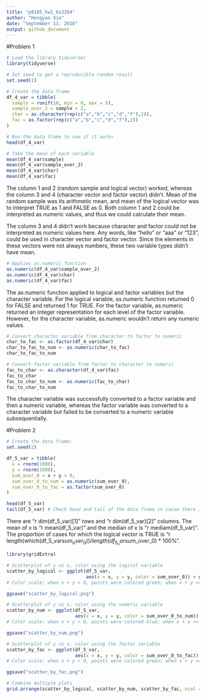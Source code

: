 ```yaml
---
title: "p8105_hw1_hx2264"
author: "Hongyao Xie"
date: "September 13, 2018"
output: github_document
---
```


#Problem 1 

```r
# Load the library tidyverser
library(tidyverse)

# Set seed to get a reproducible random result
set.seed(1)

# Create the data frame
df_4_var = tibble(
  sample = runif(10, min = 0, max = 5),
  sample_over_2 = sample > 2,
  char = as.character(rep(c("a","b","c","d","f"),2)),
  fac = as.factor(rep(c("a","b","c","d","f"),2))
) 

# Run the data frame to see if it works
head(df_4_var)

# Take the mean of each variable
mean(df_4_var$sample)
mean(df_4_var$sample_over_2)
mean(df_4_var$char)
mean(df_4_var$fac)
```

The column 1 and 2 (random sample and logical vector) worked, whereas the column 3 and 4 (character vector and factor vector) didn't. Mean of the random sample was its arithmetic mean, and mean of the logical vector was to interpret TRUE as 1 and FALSE as 0. Both column 1 and 2 could be interpreted as numeric values, and thus we could calculate their mean. 

The column 3 and 4 didn't work because character and factor could not be interpreted as numeric values here. Any words, like "hello" or "aaa" or "123", could be used in character vector and factor vector. Since the elements in these vectors were not always numbers, these two variable types didn't have mean.



```r
# Applies as.numeric function
as.numeric(df_4_var$sample_over_2)
as.numeric(df_4_var$char)
as.numeric(df_4_var$fac)
```

The as.numeric function applied to logical and factor variables but the character variable. For the logical variable, as.numeric function returned 0 for FALSE and returned 1 for TRUE. For the factor variable, as.numeric returned an integer representation for each level of the factor variable. However, for the character variable, as.numeric wouldn't return any numeric values.


```r
# Convert character variable from character to factor to numeric
char_to_fac <- as.factor(df_4_var$char)
char_to_fac_to_num <- as.numeric(char_to_fac)
char_to_fac_to_num

# Convert factor variable from factor to character to numeric
fac_to_char <- as.character(df_4_var$fac)
fac_to_char
fac_to_char_to_num <- as.numeric(fac_to_char)
fac_to_char_to_num
```

The character variable was successfully converted to a factor variable and then a numeric variable, whereas the factor variable was converted to a character variable but failed to be converted to a numeric variable subsequentially.



#Problem 2

```r
# Create the data frame:
set.seed(2)

df_5_var = tibble(
  x = rnorm(1000),
  y = rnorm(1000),
  sum_over_0 = x + y > 0,
  sum_over_0_to_num = as.numeric(sum_over_0),
  sum_over_0_to_fac = as.factor(sum_over_0)
)

head(df_5_var)
tail(df_5_var) # Check head and tail of the data frame in cause there is anything wrong
```

There are "r dim(df_5_var)[1] " rows and "r dim(df_5_var)[2] " columns. The mean of x is "r mean(df_5_var)" and the median of x is "r mediam(df_5_var)". The proportion of cases for which the logical vector is TRUE is "r length(which(df_5_var$sum_over_0)) / length(df_5_var$sum_over_0) * 100%".



```r
library(gridExtra)

# Scatterplot of y vs x, color using the logical variable
scatter_by_logical <- ggplot(df_5_var, 
                             aes(x = x, y = y, color = sum_over_0)) + geom_point()
# Color scale: when x + y > 0, points were colored green; when x + y <= 0, points were colored red

ggsave("scatter_by_logical.png")

# Scatterplot of y vs x, color using the numeric variable
scatter_by_num <- ggplot(df_5_var, 
                         aes(x = x, y = y, color = sum_over_0_to_num)) + geom_point()
# Color scale: when x + y > 0, points were colored blue; when x + y <= 0, points were colored black

ggsave("scatter_by_num.png")

# Scatterplot of y vs x, color using the factor variable
scatter_by_fac <- ggplot(df_5_var, 
                         aes(x = x, y = y, color = sum_over_0_to_fac)) + geom_point()
# Color scale: when x + y > 0, points were colored green; when x + y <= 0, points were colored red

ggsave("scatter_by_fac.png")

# Combine multiple plots
grid.arrange(scatter_by_logical, scatter_by_num, scatter_by_fac, ncol = 2)
```




















